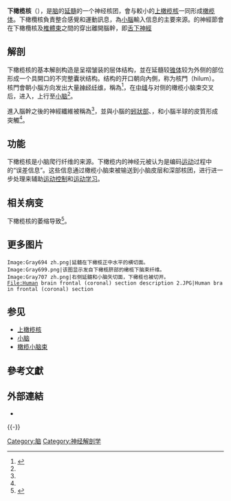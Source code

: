 {{Infobox brain
| Name            = 下橄榄核
| Latin           = Complexus olivaris inferior, <br>nuclei olivares inferiores
| Image           = Diagram of the Microanatomy of Human Cerebellar Cortex.svg
| Caption         = 小脑的神经链路图。[[兴奋性突触|兴奋性突触]]标记为 (+)；[[抑制性突出|抑制性突出]]标记为(-)MF: {{le|小腦苔藓纤维|Mossy fiber (cerebellum)}}<BR>DCN: [[小脑深部核团|小脑深部核团]]<BR>IO: 下橄欖核<BR>CF：{{le|爬行纤维|Climbing fiber}}<BR>CFC：爬行纤维侧枝<BR>GC：{{le|粒状细胞|Granule cell}}<BR>PF：[[平行纤维|平行纤维]]<BR>PC：{{le|普肯野细胞|Purkinje cell}}<BR>GgC：{{le|高尔基细胞|Golgi cell}}<BR>SC：[[星狀细胞|星狀细胞]]<BR>BC：[[篮形细胞|篮形细胞]]
| Image2          = Gray695.png
| Caption2        = [[延髓|延髓]]在下橄榄核层面的横切面
| IsPartOf        = {{le|Olivary body|橄榄体}}
| Components      =
| Artery          =
| Vein            =
<!--
| GraySubject     = 187
| GrayPage        = 781
| BrainInfoType   = hier
| BrainInfoNumber = 696
| MeshName        = Olivary+Nucleus
| MeshNumber      = A08.186.211.132.810.406.574
-->
}}
'''下橄榄核'''（{{lang|en|Inferior olive}}），是[[脑|脑]]的[[延髓|延髓]]的一个神经核团，會与較小的[[上橄榄核|上橄榄核]]一同形成[[橄榄体|橄榄体]]。下橄欖核負責整合感覺和運動訊息，為[[小腦|小腦]]輸入信息的主要來源。{{le|舌下神經核|hypoglossal nucleus}}的神經節會在下橄欖核及[[椎體束|椎體束]]之間的穿出離開腦幹，即[[舌下神經|舌下神經]]

==解剖==
下橄榄核的基本解剖构造是呈褶皱装的层体结构，並在延髓较[[锥体|锥体]]较为外侧的部位形成一个具開口的不完整囊状结构。结构的开口朝向內側，称为核門（hilum）。核門會朝小腦方向发出大量[[神经纤维|神经纤维]]，稱為{{le|橄榄小脑束|Olivocerebellar tract}}<ref name=Woolsey206>{{cite book|last=Gado|first=Thomas A. Woolsey ; Joseph Hanaway ; Mokhtar H.|title=The brain atlas a visual guide to the human central nervous system|year=2003|publisher=Wiley|location=Hoboken, NJ|isbn=0-471-43058-7|pages=206|edition=2nd}}</ref>，在[[中缝|中缝]]与对侧的橄榄小脑束交叉后，进入{{le|下小脑脚|inferior cerebellar peduncle}}，上行至[[小脑|小脑]]<ref name=Woolsey206 />。

進入腦幹之後的神經纖維被稱為{{le|攀援纖維|climbing fibers}}<ref name=Woolsey206 />，並與小腦的[[小腦蚓部|蚓狀部]]、{{le|正中旁小葉|paramedian lobule}}，和小腦半球的皮質形成突觸<ref name=Woolsey206 />。

==功能==
下橄榄核是小脑爬行纤维的来源。下橄榄内的神经元被认为是编码[[运动|运动]]过程中的“误差信息”。这些信息通过橄榄小脑束被输送到小脑皮层和深部核团，进行进一步处理来辅助[[運動控制_(生物體)|运动控制]]和[[运动学习|运动学习]]。

==相关病变==
下橄榄核的萎缩导致{{le|进行性核上性麻痹|Progressive supranuclear palsy}}<ref name="pmid9520070">{{cite journal |author=Hanihara T, Amano N, Takahashi T, Itoh Y, Yagishita S |title=Hypertrophy of the inferior olivary nucleus in patients with progressive supranuclear palsy |journal=[[Eur._Neurol.|Eur. Neurol.]] |volume=39 |issue=2 |pages=97–102 |year=1998 |pmid=9520070 |doi=10.1159/000007915 |url=http://content.karger.com/produktedb/produkte.asp?typ=fulltext&file=ene39097 |access-date=2015-11-04 |archive-date=2011-05-17 |archive-url=https://web.archive.org/web/20110517031925/http://content.karger.com/produktedb/produkte.asp?typ=fulltext&file=ene39097 |dead-url=no }}</ref>。

==更多图片==
<gallery>
 Image:Gray694 zh.png|延髓在下橄榄正中水平的横切面。
 Image:Gray699.png|该图显示发自下橄榄脐部的橄榄下脑束纤维。
 Image:Gray707 zh.png|右侧延髓和小脑矢切面，下橄榄也被切开。
 File:Human brain frontal (coronal) section description 2.JPG|Human brain frontal (coronal) section
</gallery>

==参见==
*[[上橄榄核|上橄榄核]]
*[[小脑|小脑]]
*[[橄榄小脑束|橄榄小脑束]]

==參考文獻==
{{Gray's}}
{{reflist}}

==外部連結==
* {{NeuroanatomyWisc|Bs97/TEXT/P6/overview.htm}}


{{Rhombencephalon}}
{{Neural tracts}}

{{DEFAULTSORT:Inferior Olivary Nucleus}}
{{-}}

[[Category:脑|Category:脑]]
[[Category:神经解剖学|Category:神经解剖学]]